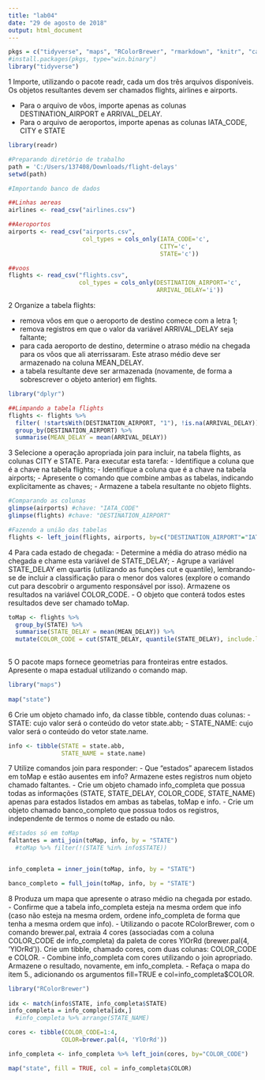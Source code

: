 ```yaml
---
title: "lab04"
date: "29 de agosto de 2018"
output: html_document
---
```


```r
pkgs = c("tidyverse", "maps", "RColorBrewer", "rmarkdown", "knitr", "caTools", "tidyr")
#install.packages(pkgs, type="win.binary")
library("tidyverse")
```


 1 Importe, utilizando o pacote readr, cada um dos três arquivos disponíveis. Os objetos resultantes devem ser chamados flights,  airlines e airports.

 - Para o arquivo de vôos, importe apenas as colunas DESTINATION_AIRPORT e ARRIVAL_DELAY.
 - Para o arquivo de aeroportos, importe apenas as colunas IATA_CODE, CITY e STATE

```r
library(readr)

#Preparando diretório de trabalho
path = 'C:/Users/137408/Downloads/flight-delays'
setwd(path)

#Importando banco de dados

##Linhas aereas
airlines <- read_csv("airlines.csv")

##Aeroportos
airports <- read_csv("airports.csv",
                     col_types = cols_only(IATA_CODE='c',
                                           CITY='c',
                                           STATE='c'))

##voos
flights <- read_csv("flights.csv",
                    col_types = cols_only(DESTINATION_AIRPORT='c',
                                          ARRIVAL_DELAY='i'))
```

 2 Organize a tabela flights:
 
 - remova vôos em que o aeroporto de destino comece com a letra 1;
 - remova registros em que o valor da variável ARRIVAL_DELAY seja faltante;
 - para cada aeroporto de destino, determine o atraso médio na chegada para os vôos que ali aterrissaram. Este atraso médio deve ser armazenado na coluna MEAN_DELAY.
 - a tabela resultante deve ser armazenada (novamente, de forma a sobrescrever o objeto anterior) em flights.
 
```r
library("dplyr")

##Limpando a tabela flights
flights <- flights %>% 
  filter( !startsWith(DESTINATION_AIRPORT, "1"), !is.na(ARRIVAL_DELAY)) %>% 
  group_by(DESTINATION_AIRPORT) %>% 
  summarise(MEAN_DELAY = mean(ARRIVAL_DELAY))

```
 
 3 Selecione a operação apropriada join para incluir, na tabela flights, as colunas CITY e STATE. Para executar esta tarefa:
 - Identifique a coluna que é a chave na tabela flights;
 - Identifique a coluna que é a chave na tabela airports;
 - Apresente o comando que combine ambas as tabelas, indicando explicitamente as chaves;
 - Armazene a tabela resultante no objeto flights.

```r
 
#Comparando as colunas
glimpse(airports) #chave: "IATA_CODE"
glimpse(flights) #chave: "DESTINATION_AIRPORT"

#Fazendo a união das tabelas
flights <- left_join(flights, airports, by=c("DESTINATION_AIRPORT"="IATA_CODE"))

```

 4 Para cada estado de chegada:
 - Determine a média do atraso médio na chegada e chame esta variável de STATE_DELAY;
 - Agrupe a variável STATE_DELAY em quartis (utilizando as funções cut e quantile), lembrando-se de incluir a classificação para o menor dos valores (explore o comando cut para descobrir o argumento responsável por isso). Armazene os resultados na variável COLOR_CODE.
 - O objeto que conterá todos estes resultados deve ser chamado toMap.
 
```r

toMap <- flights %>% 
  group_by(STATE) %>% 
  summarise(STATE_DELAY = mean(MEAN_DELAY)) %>% 
  mutate(COLOR_CODE = cut(STATE_DELAY, quantile(STATE_DELAY), include.lowest = TRUE, labels = FALSE))
  
```
 
 5 O pacote maps fornece geometrias para fronteiras entre estados. Apresente o mapa estadual utilizando o comando map.
 
```r
library("maps")
 
map("state")
```
 
 6 Crie um objeto chamado info, da classe tibble, contendo duas colunas:
 - STATE: cujo valor será o conteúdo do vetor state.abb;
 - STATE_NAME: cujo valor será o conteúdo do vetor state.name.
 
```r
info <- tibble(STATE = state.abb,
               STATE_NAME = state.name)

```
 
 7 Utilize comandos join para responder:
 - Que “estados” aparecem listados em toMap e estão ausentes em info? Armazene estes registros num objeto chamado  faltantes.
 - Crie um objeto chamado info_completa que possua todas as informações (STATE, STATE_DELAY, COLOR_CODE, STATE_NAME) apenas para estados listados em ambas as tabelas, toMap e info.
 - Crie um objeto chamado banco_completo que possua todos os registros, independente de termos o nome de estado ou não.
 
```r

#Estados só em toMap
faltantes = anti_join(toMap, info, by = "STATE")
  #toMap %>% filter(!(STATE %in% info$STATE))


info_completa = inner_join(toMap, info, by = "STATE")

banco_completo = full_join(toMap, info, by = "STATE")

```
 
 8 Produza um mapa que apresente o atraso médio na chegada por estado.
 - Confirme que a tabela info_completa esteja na mesma ordem que info (caso não esteja na mesma ordem, ordene  info_completa de forma que tenha a mesma ordem que info).
 - Utilizando o pacote RColorBrewer, com o comando brewer.pal, extraia 4 cores (associadas com a coluna COLOR_CODE de  info_completa) da paleta de cores YlOrRd (brewer.pal(4, 'YlOrRd')). Crie um tibble, chamado cores, com duas colunas:  COLOR_CODE e COLOR.
 - Combine info_completa com cores utilizando o join apropriado. Armazene o resultado, novamente, em info_completa.
 - Refaça o mapa do item 5., adicionando os argumentos fill=TRUE e col=info_completa$COLOR.
 
```r
library("RColorBrewer")
 
idx <- match(info$STATE, info_completa$STATE)
info_completa = info_completa[idx,]
  #info_completa %>% arrange(STATE_NAME)

cores <- tibble(COLOR_CODE=1:4,
               COLOR=brewer.pal(4, 'YlOrRd'))

info_completa <- info_completa %>% left_join(cores, by="COLOR_CODE")

map("state", fill = TRUE, col = info_completa$COLOR)
```
 
